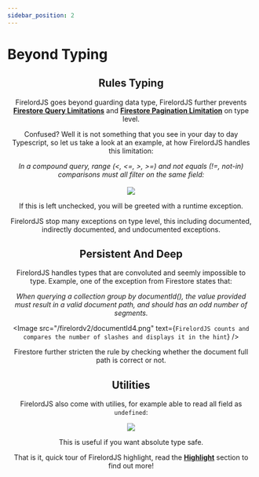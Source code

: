 ```yaml
---
sidebar_position: 2
---
```


# Beyond Typing


<Header />

## Rules Typing

FirelordJS goes beyond guarding data type, FirelordJS further prevents **[Firestore Query Limitations](https://firebase.google.com/docs/firestore/query-data/queries#query_limitations)** and **[Firestore Pagination Limitation](https://firebase.google.com/docs/firestore/query-data/order-limit-data?hl=en&authuser=0#limitations)** on type level.

Confused? Well it is not something that you see in your day to day Typescript, so let us take a look at an example, at how FirelordJS handles this limitation:

<div align="center">
	<i>
		In a compound query, range (&lt, &lt=, &gt, &gt=) and not equals (!=,
		not-in) comparisons must all filter on the same field:
	</i>
</div>
<br />
<Image
	src="/firelordv2/query1.png"
	text="FirelordJS warn you when you violate the limitation and display related error message in the hint."
/>

If this is left unchecked, you will be greeted with a runtime exception.

FirelordJS stop many exceptions on type level, this including documented, indirectly documented, and undocumented exceptions.

## Persistent And Deep

FirelordJS handles types that are convoluted and seemly impossible to type. Example, one of the exception from Firestore states that:

<div align="center">
	<i>
		When querying a collection group by documentId(), the value provided must
		result in a valid document path, and should has an odd number of segments.
	</i>
</div>

<Image
	src="/firelordv2/documentId4.png"
	text={`FirelordJS counts and compares the number of slashes and displays it in the hint`}
/>

Firestore further stricten the rule by checking whether the document full path is correct or not.

## Utilities

FirelordJS also come with utilies, for example able to read all field as `undefined`:

<Image
	src="/firelordv2/possiblyReadAsUndefined2.png"
	text="FirelordJS union all read field with undefined."
/>

This is useful if you want absolute type safe.

That is it, quick tour of FirelordJS highlight, read the **[Highlight](./highlights/about)** section to find out more!
